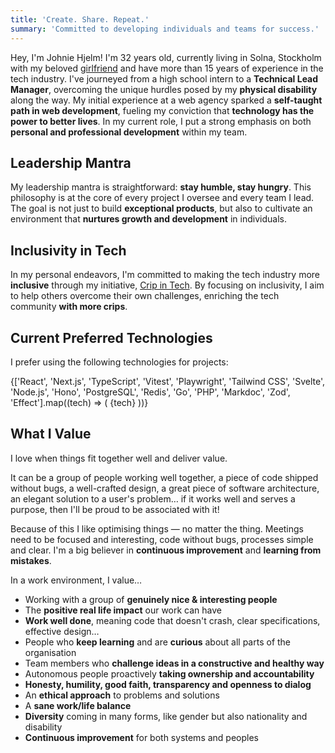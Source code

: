 ```yaml
---
title: 'Create. Share. Repeat.'
summary: 'Committed to developing individuals and teams for success.'
---
```


Hey, I'm Johnie Hjelm! I'm 32 years old, currently living in Solna, Stockholm with my beloved [girlfriend](https://izabela.se) and have more than 15 years of experience in the tech industry. I've journeyed from a high school intern to a **Technical Lead Manager**, overcoming the unique hurdles posed by my **physical disability** along the way. My initial experience at a web agency sparked a **self-taught path in web development**, fueling my conviction that **technology has the power to better lives**. In my current role, I put a strong emphasis on both **personal and professional development** within my team.

## Leadership Mantra

My leadership mantra is straightforward: **stay humble, stay hungry**. This philosophy is at the core of every project I oversee and every team I lead. The goal is not just to build **exceptional products**, but also to cultivate an environment that **nurtures growth and development** in individuals.

## Inclusivity in Tech

In my personal endeavors, I'm committed to making the tech industry more **inclusive** through my initiative, [Crip in Tech](https://crip.io). By focusing on inclusivity, I aim to help others overcome their own challenges, enriching the tech community **with more crips**.

<Bio />

## Current Preferred Technologies

I prefer using the following technologies for projects:

{['React', 'Next.js', 'TypeScript', 'Vitest', 'Playwright', 'Tailwind CSS', 'Svelte', 'Node.js', 'Hono', 'PostgreSQL', 'Redis', 'Go', 'PHP', 'Markdoc', 'Zod', 'Effect'].map((tech) => (
  <Badge key={tech} className='mr-1 mb-1' variant="outline">{tech}</Badge>
))}

## What I Value

I love when things fit together well and deliver value.

It can be a group of people working well together, a piece of code shipped without bugs, a well-crafted design, a great piece of software architecture, an elegant solution to a user's problem… if it works well and serves a purpose, then I'll be proud to be associated with it!

Because of this I like optimising things — no matter the thing. Meetings need to be focused and interesting, code without bugs, processes simple and clear. I'm a big believer in **continuous improvement** and **learning from mistakes**.

In a work environment, I value…

- Working with a group of **genuinely nice & interesting people**
- The **positive real life impact** our work can have
- **Work well done**, meaning code that doesn't crash, clear specifications, effective design…
- People who **keep learning** and are **curious** about all parts of the organisation
- Team members who **challenge ideas in a constructive and healthy way**
- Autonomous people proactively **taking ownership and accountability**
- **Honesty, humility, good faith, transparency and openness to dialog**
- An **ethical approach** to problems and solutions
- A **sane work/life balance**
- **Diversity** coming in many forms, like gender but also nationality and disability
- **Continuous improvement** for both systems and peoples
